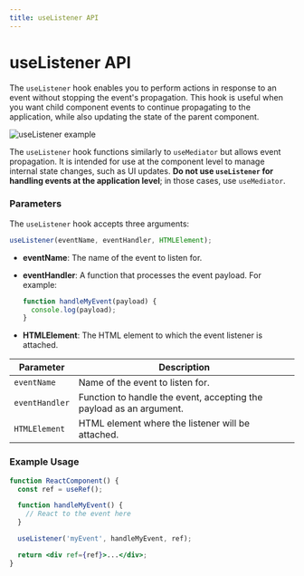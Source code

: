 ```yaml
---
title: useListener API
---
```



# useListener API

The `useListener` hook enables you to perform actions in response to an event without stopping the event's propagation. This hook is useful when you want child component events to continue propagating to the application, while also updating the state of the parent component.

<Image
  src="/useListener.jpg"
  width={551}
  height={521}
  alt="useListener example"
/>

The `useListener` hook functions similarly to `useMediator` but allows event propagation. It is intended for use at the component level to manage internal state changes, such as UI updates. **Do not use `useListener` for handling events at the application level**; in those cases, use `useMediator`.

### Parameters

The `useListener` hook accepts three arguments:

```jsx
useListener(eventName, eventHandler, HTMLElement);
```

- **eventName**: The name of the event to listen for.
- **eventHandler**: A function that processes the event payload. For example:

  ```jsx
  function handleMyEvent(payload) {
    console.log(payload);
  }
  ```

- **HTMLElement**: The HTML element to which the event listener is attached.

| Parameter      | Description                                                         |
| -------------- | ------------------------------------------------------------------- |
| `eventName`    | Name of the event to listen for.                                    |
| `eventHandler` | Function to handle the event, accepting the payload as an argument. |
| `HTMLElement`  | HTML element where the listener will be attached.                   |

### Example Usage

```jsx
function ReactComponent() {
  const ref = useRef();

  function handleMyEvent() {
    // React to the event here
  }

  useListener('myEvent', handleMyEvent, ref);

  return <div ref={ref}>...</div>;
}
```
